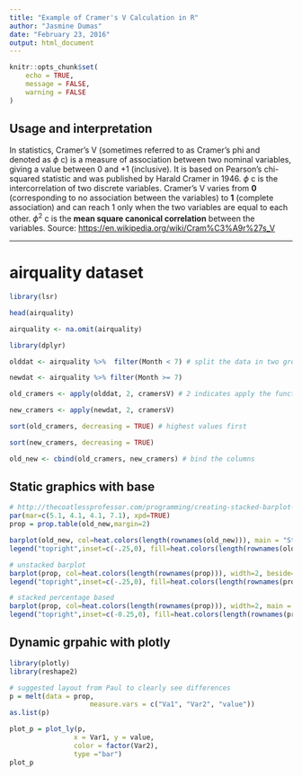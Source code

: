 ```yaml
---
title: "Example of Cramer's V Calculation in R"
author: "Jasmine Dumas"
date: "February 23, 2016"
output: html_document
---
```

```r
knitr::opts_chunk$set(
	echo = TRUE,
	message = FALSE,
	warning = FALSE
)
```


## Usage and interpretation

In statistics, Cramer's V (sometimes referred to as Cramer's phi and denoted as $\phi$ c) is a measure of association between two nominal variables, giving a value between 0 and +1 (inclusive). It is based on Pearson's chi-squared statistic and was published by Harald Cramer in 1946. $\phi$ c is the intercorrelation of two discrete variables. Cramer's V varies from **0** (corresponding to no association between the variables) to **1** (complete association) and can reach 1 only when the two variables are equal to each other. $\phi^2$ c is the **mean square canonical correlation** between the variables. Source: <https://en.wikipedia.org/wiki/Cram%C3%A9r%27s_V>

_______

# airquality dataset

```r
library(lsr)

head(airquality)

airquality <- na.omit(airquality)

library(dplyr)

olddat <- airquality %>%  filter(Month < 7) # split the data in two groups by month 

newdat <- airquality %>% filter(Month >= 7)

old_cramers <- apply(olddat, 2, cramersV) # 2 indicates apply the function over the columns

new_cramers <- apply(newdat, 2, cramersV)

sort(old_cramers, decreasing = TRUE) # highest values first

sort(new_cramers, decreasing = TRUE)

old_new <- cbind(old_cramers, new_cramers) # bind the columns

```


## Static graphics with base
```r
# http://thecoatlessprofessor.com/programming/creating-stacked-barplot-and-grouped-barplot-in-r-using-base-graphics-no-ggplot2/
par(mar=c(5.1, 4.1, 4.1, 7.1), xpd=TRUE)
prop = prop.table(old_new,margin=2)

barplot(old_new, col=heat.colors(length(rownames(old_new))), main = "Stacked count")
legend("topright",inset=c(-.25,0), fill=heat.colors(length(rownames(old_new))), legend=rownames(old_new))

# unstacked barplot
barplot(prop, col=heat.colors(length(rownames(prop))), width=2, beside=TRUE, main = "Unstacked count")
legend("topright",inset=c(-.25,0), fill=heat.colors(length(rownames(prop))), legend=rownames(old_new))

# stacked percentage based
barplot(prop, col=heat.colors(length(rownames(prop))), width=2, main = "Stacked %")
legend("topright",inset=c(-0.25,0), fill=heat.colors(length(rownames(prop))), legend=rownames(old_new))

```

## Dynamic grpahic with plotly
```r
library(plotly)
library(reshape2)

# suggested layout from Paul to clearly see differences
p = melt(data = prop, 
                    measure.vars = c("Va1", "Var2", "value"))
as.list(p)

plot_p = plot_ly(p, 
                x = Var1, y = value, 
                color = factor(Var2), 
                type ="bar")
plot_p


```

